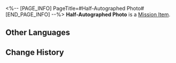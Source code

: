 <%-- [PAGE_INFO]
PageTitle=#Half-Autographed Photo#
[END_PAGE_INFO] --%>
{{Item Infobox
|id          = 140412
|image       = Item Half-Autographed Photo.png{{subst:void|<!--$UPLOAD:<<SpriteOutput/ItemIcon/140412.png>-<Item Half-Autographed Photo.png>-<Item Icons>>-->}}
|type        = Mission Item
|invCategory = Missions
|rarity      = 3
|effect      = 
|description = Evidence that Lesley Dean once gained a new lease of life.
}}
{{Description|''"Not even death could extinguish his radiance."''}}
'''Half-Autographed Photo''' is a [[Mission Item]].

==Other Languages==
{{Other Languages
|en   = Half-Autographed Photo
|zhs  = 签到一半的签名照
|zht  = 簽到一半的簽名照
|ja   = 途切れたサインのサイン入り写真
|ko   = 사인을 하다 만 사진
|es   = Foto con autógrafo a medias
|fr   = Photo à moitié signée
|ru   = Фото с половиной автографа
|th   = ภาพถ่ายพร้อมลายเซ็นครึ่งหนึ่ง
|vi   = Ảnh Ký Tên Một Nửa
|de   = Halb signiertes Foto
|id   = Foto yang Tanda Tangannya Belum Selesai
|pt   = Foto Meio Autografada
}}

==Change History==
{{Change History|2.0}}